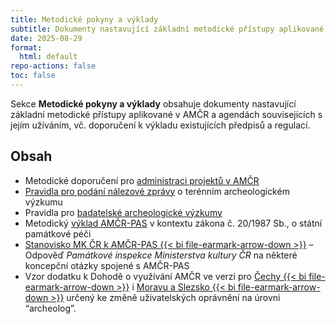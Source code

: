 ```yaml
---
title: Metodické pokyny a výklady
subtitle: Dokumenty nastavující základní metodické přístupy aplikované v AMČR
date: 2025-08-29
format:
  html: default
repo-actions: false
toc: false
---
```


Sekce **Metodické pokyny a výklady** obsahuje dokumenty nastavující základní metodické přístupy aplikované v AMČR a agendách souvisejících s jejím užíváním, vč. doporučení k výkladu existujících předpisů a regulací.

## Obsah 

- Metodické doporučení pro [administraci projektů v AMČR](administrace-proj.qmd)
- [Pravidla pro podání nálezové zprávy](pravidla-nz.qmd) o terénním archeologickém výzkumu
- Pravidla pro [badatelské archeologické výzkumy](badatelske-vyzkumy.qmd)
- Metodický [výklad AMČR-PAS](amcr-pas.qmd) v kontextu zákona č. 20/1987 Sb., o státní památkové péči
- [Stanovisko MK ČR k AMČR-PAS {{< bi file-earmark-arrow-down >}}](docs/AMCR-PAS_MK-CR_stanovisko.pdf) -- Odpověď *Památkové inspekce Ministerstva kultury ČR* na některé koncepční otázky spojené s AMČR-PAS
- Vzor dodatku k Dohodě o využívání AMČR ve verzi pro [Čechy {{< bi file-earmark-arrow-down >}}](docs/dodatek_AMCR_ARUP.docx) i [Moravu a Slezsko {{< bi file-earmark-arrow-down >}}](docs/dodatek_AMCR_ARUB.docx) určený ke změně uživatelských oprávnění na úrovni "archeolog".

<!-- ## Dokumenty ke stažení 

::: {.column-body-outset-right}

| Dokument | | Formát | Datum  aktualizace | Popis dokumentu |
|----------|-|--------|-------------------:|-----------------|
| [Dodatek ke smlouvě -- ARÚP](docs/dodatek_AMCR_ARUP.docx) | [{{< bi file-word >}}](docs/dodatek_AMCR_ARUP.docx) | DOCX | 29. 8. 2025 | Dodatek k dohodě o užívání AMČR určený ke změně uživatelských oprávnění na úrovni "archeolog". |
| [Dodatek ke smlouvě -- ARÚB](docs/dodatek_AMCR_ARUB.docx) | [{{< bi file-word >}}](docs/dodatek_AMCR_ARUB.docx) | DOCX | 29. 8. 2025 | Dodatek k dohodě o užívání AMČR určený ke změně uživatelských oprávnění na úrovni "archeolog". |

::: -->
